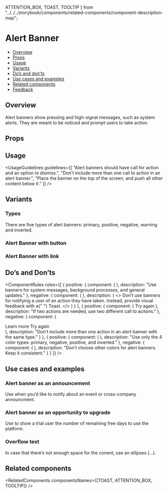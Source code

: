   ATTENTION_BOX,
  TOAST,
  TOOLTIP
} from "../../../storybook/components/related-components/component-description-map";

<Meta of={AlertBannerStories} />

# Alert Banner

- [Overview](#overview)
- [Props](#props)
- [Usage](#usage)
- [Variants](#variants)
- [Do’s and don’ts](#dos-and-donts)
- [Use cases and examples](#use-cases-and-examples)
- [Related components](#related-components)
- [Feedback](#feedback)

## Overview

Alert banners show pressing and high-signal messages, such as system alerts. They are meant to be noticed and prompt users to take action.

<Canvas>
  <Story of={AlertBannerStories.Overview} />
</Canvas>

## Props

<Controls />

## Usage

<UsageGuidelines
  guidelines={[
    "Alert banners should have call for action and an option to dismiss.",
    "Don't include more than one call to action in an alert banner.",
    "Place the banner on the top of the screen, and push all other content below it."
  ]}
/>

<TipWhenToUse />

## Variants

### Types

There are five types of alert banners: primary, positive, negative, warning and inverted.

<Canvas>
  <Story of={AlertBannerStories.Types} />
</Canvas>

### Alert Banner with button

<Canvas>
  <Story of={AlertBannerStories.AlertBannerWithButton} />
</Canvas>

### Alert Banner with link

<Canvas>
  <Story of={AlertBannerStories.AlertBannerWithLink} />
</Canvas>

## Do’s and Don’ts

<ComponentRules
  rules={[
    {
      positive: {
        component: (
          <AlertBanner className="monday-storybook-alert-banner_medium-container">
            <AlertBannerText text="Join us at Elevate!" />
            <AlertBannerLink text="RSVP now" href="https://monday.com" />
          </AlertBanner>
        ),
        description: "Use banners for system messages, background processes, and general updates."
      },
      negative: {
        component: (
          <AlertBanner className="monday-storybook-alert-banner_medium-container">
            <AlertBannerText text="We successfully archived 1 item" />
          </AlertBanner>
        ),
        description: (
          <>
            Don’t use banners for notifying a user of an action they have taken. Instead, provide visual feedback with a{" "}
            <Link href="/?path=/docs/feedback-toast--overview" withoutSpacing>
              Toast.
            </Link>
          </>
        )
      }
    },
    {
      positive: {
        component: (
          <AlertBanner
            className="monday-storybook-alert-banner_medium-container"
            backgroundColor={AlertBanner.backgroundColors.NEGATIVE}
          >
            <AlertBannerText text="No connection" />
            <AlertBannerLink text="Learn more" href="https://monday.com" />
            <AlertBannerButton>Try again</AlertBannerButton>
          </AlertBanner>
        ),
        description: "If two actions are needed, use two different call to acitons."
      },
      negative: {
        component: (
          <div className="monday-storybook-alert-banner_column-wrapper">
            <AlertBanner
              backgroundColor={AlertBanner.backgroundColors.NEGATIVE}
              className="monday-storybook-alert-banner_medium-container"
            >
              <AlertBannerText text="No connection" />
              <AlertBannerLink text="Learn more" href="https://monday.com" />
              <AlertBannerLink text="Try again" href="https://monday.com" />
            </AlertBanner>
            <AlertBanner
              backgroundColor={AlertBanner.backgroundColors.NEGATIVE}
              className="monday-storybook-alert-banner_medium-container"
            >
              <AlertBannerText text="No connection" />
              <AlertBannerButton>Learn more</AlertBannerButton>
              <AlertBannerButton>Try again</AlertBannerButton>
            </AlertBanner>
          </div>
        ),
        description: "Don't include more than one action in an alert banner with the same type."
      }
    },
    {
      positive: {
        component: (
          <AlertBanner
            backgroundColor={AlertBanner.backgroundColors.DARK}
            className="monday-storybook-alert-banner_medium-container"
          >
            <AlertBannerText text="Join us at Elevate!" />
            <AlertBannerLink text="RSVP now" href="https://monday.com" />
          </AlertBanner>
        ),
        description: "Use only the 4 color types: primary, negative, positive, and inverted."
      },
      negative: {
        component: (
          <AlertBanner className="monday-storybook-alert-banner_medium-container monday-storybook-alert-banner_pink">
            <AlertBannerText text="Join us at Elevate!" />
            <AlertBannerLink text="RSVP now" href="https://monday.com" />
          </AlertBanner>
        ),
        description: "Don’t choose other colors for alert banners. Keep it consistent."
      }
    }
  ]}
/>

## Use cases and examples

### Alert banner as an announcement

Use when you’d like to notify about an event or cross-company announcment.

<Canvas>
  <Story of={AlertBannerStories.AlertBannerAsAnAnnouncement} />
</Canvas>

### Alert banner as an opportunity to upgrade

Use to show a trial user the number of remaining free days to use the platform.

<Canvas>
  <Story of={AlertBannerStories.AlertBannerAsAnOpportunityToUpgrade} />
</Canvas>

### Overflow text

In case that there’s not enough space for the conent, use an ellipses (...).

<Canvas>
  <Story of={AlertBannerStories.OverflowText} />
</Canvas>

## Related components

<RelatedComponents componentsNames={[TOAST, ATTENTION_BOX, TOOLTIP]} />
